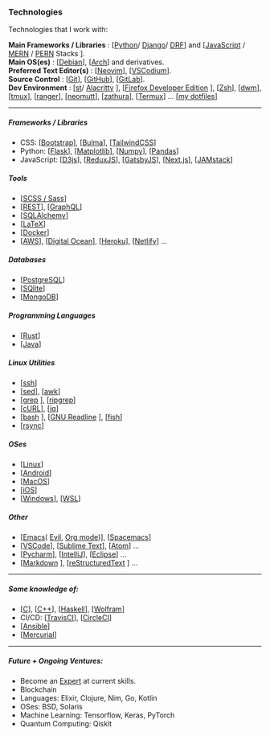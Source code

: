 
<Head title="Technologies" />

### Technologies
Technologies that I work with:

__Main Frameworks / Libraries__ : [[Python](https://python.org/)/ [Django](https://github.com/django/django)/ [DRF](https://github.com/encode/django-rest-framework)] and [[JavaScript](https://developer.mozilla.org/en-US/docs/Web/javascript) / [MERN](https://www.startpage.com/do/metasearch.pl?query=MERN%20stack) / [PERN](https://www.startpage.com/do/metasearch.pl?query=PERN%20stack)  Stacks ].  
__Main OS(es)__ : [[Debian](https://www.debian.org/)], [[Arch](https://www.archlinux.org/)] and derivatives.  
__Preferred Text Editor(s)__ : [[Neovim](https://github.com/neovim/neovim)], [[VSCodium](https://github.com/VSCodium/vscodium)].  
__Source Control__ : [[Git](https://git-scm.com)], [[GitHub](https://github.com)], [[GitLab](https://gitlab.com)].  
__Dev Environment__ : [[st](https://st.suckless.org/)/ [Alacritty](https://github.com/alacritty/alacritty) ], [[Firefox Developer Edition](https://www.mozilla.org/en-US/firefox/developer/) ], [[Zsh](https://github.com/zsh-users/zsh/)], [[dwm](https://dwm.suckless.org)], [[tmux](https://github.com/tmux/tmux)], [[ranger](https://github.com/ranger/ranger)], [[neomutt](https://github.com/neomutt/neomutt)], [[zathura](https://github.com/pwmt/zathura)], [[Termux](https://github.com/termux/)] ... [[my dotfiles](https://github.com/rsapkf/dotfiles)]  

---

##### Frameworks / Libraries
- CSS: [[Bootstrap](https://github.com/twbs/bootstrap/)], [[Bulma](https://github.com/jgthms/bulma/)], [[TailwindCSS](https://github.com/tailwindcss/tailwindcss)]
- Python: [[Flask](https://github.com/pallets/flask)], [[Matplotlib](https://github.com/matplotlib/matplotlib/)], [[Numpy](https://github.com/numpy/numpy/)], [[Pandas](https://github.com/pandas-dev/pandas/)]
- JavaScript: [[D3js](https://github.com/d3/d3/)], [[ReduxJS](https://github.com/reduxjs/redux)], [[GatsbyJS](https://github.com/gatsbyjs/gatsby)], [[Next.js](https://github.com/vercel/next.js/)], [[JAMstack](https://jamstack.org/)]

##### Tools
- [[SCSS / Sass](https://sass-lang.com/)]
- [[REST](https://www.django-rest-framework.org/)], [[GraphQL](https://github.com/graphql)]
- [[SQLAlchemy](https://www.sqlalchemy.org/)]
- [[LaTeX](https://www.latex-project.org/)]
- [[Docker](https://github.com/docker)]
- [[AWS](https://aws.amazon.com/)], [[Digital Ocean](https://www.digitalocean.com/)], [[Heroku](https://www.heroku.com/)], [[Netlify](https://www.netlify.com/)] ...

##### Databases
- [[PostgreSQL](https://postgresql.org/)]
- [[SQlite](https://sqlite.org/index.html)]
- [[MongoDB](https://www.mongodb.com/)]

##### Programming Languages
- [[Rust](https://www.rust-lang.org/)]
- [[Java](https://docs.oracle.com/en/java/)]

##### Linux Utilities
- [[ssh](https://www.openssh.com/)]
- [[sed](https://www.gnu.org/software/sed/manual/sed.html)], [[awk](https://www.gnu.org/software/gawk/manual/gawk.html)]
- [[grep](https://www.gnu.org/software/grep/manual/grep.html) ], [[ripgrep](https://github.com/BurntSushi/ripgrep)]
- [[cURL](https://curl.haxx.se/)], [[jq](https://github.com/stedolan/jq)]
- [[bash](https://www.gnu.org/software/bash/manual/bash.html) ], [[GNU Readline](https://tiswww.case.edu/php/chet/readline/rltop.html) ], [[fish](https://github.com/fish-shell/fish-shell)]
- [[rsync](https://rsync.samba.org/documentation.html)]

##### OSes
- [[Linux](https://www.linuxfoundation.org/projects/linux/)]
- [[Android](https://www.android.com/)]
- [[MacOS](https://www.apple.com/macos)]
- [[iOS](https://www.apple.com/ios)]
- [[Windows](https://docs.microsoft.com/en-us/windows/)], [[WSL](https://docs.microsoft.com/en-us/windows/wsl/about)]

##### Other
- [[Emacs](https://www.gnu.org/software/emacs/)( [Evil](https://github.com/emacs-evil/evil), [Org mode](https://orgmode.org/))], [[Spacemacs](https://github.com/syl20bnr/spacemacs)]
- [[VSCode](https://github.com/microsoft/vscode)], [[Sublime Text](https://www.sublimetext.com/)], [[Atom](https://atom.io/)] ...
- [[Pycharm](https://www.jetbrains.com/pycharm/)], [[IntelliJ](https://www.jetbrains.com/idea/)], [[Eclipse](https://www.eclipse.org/)] ...
- [[Markdown](https://daringfireball.net/projects/markdown/) ], [[reStructuredText](https://docutils.sourceforge.io/rst.html) ] ...

---

##### Some knowledge of:
- [[C](https://en.cppreference.com/w/c)], [[C++](https://isocpp.org/)], [[Haskell](https://www.haskell.org/)], [[Wolfram](https://www.wolfram.com/language/)]
- CI/CD: [[TravisCI](https://travis-ci.com/)], [[CircleCI](https://circleci.com/)]
- [[Ansible](https://github.com/ansible/ansible)]
- [[Mercurial](https://www.mercurial-scm.org/)]

---

##### Future + Ongoing Ventures:
- Become an [Expert](https://en.wikipedia.org/wiki/Expert) at current skills.
- Blockchain
- Languages: Elixir, Clojure, Nim, Go, Kotlin
- OSes: BSD, Solaris
- Machine Learning: Tensorflow, Keras, PyTorch
- Quantum Computing: Qiskit

<LastUpdatedPages date="March 13, 2020"/>